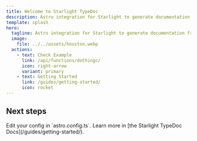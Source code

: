 ```yaml
---
title: Welcome to Starlight TypeDoc
description: Astro integration for Starlight to generate documentation from TypeScript using TypeDoc.
template: splash
hero:
  tagline: Astro integration for Starlight to generate documentation from TypeScript using TypeDoc.
  image:
    file: ../../assets/houston.webp
  actions:
    - text: Check Example
      link: /api/functions/dothingc/
      icon: right-arrow
      variant: primary
    - text: Getting Started
      link: /guides/getting-started/
      icon: rocket
---
```



## Next steps

<CardGrid stagger>
  <Card title="Configure the integration" icon="setting">
    Edit your config in `astro.config.ts`.
  </Card>
  <Card title="Read the docs" icon="open-book">
    Learn more in [the Starlight TypeDoc Docs](/guides/getting-started/).
  </Card>
</CardGrid>
